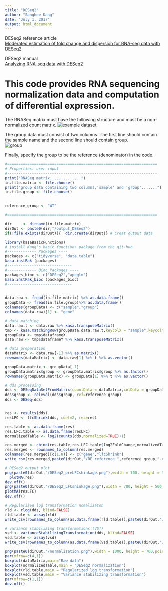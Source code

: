```yaml
---
title: "DESeq2"
author: "Sanghee Kang"
date: "July 1, 2017"
output: html_document
---
```

DESeq2 reference article   
[Moderated estimation of fold change and dispersion for RNA-seq data with DESeq2](https://genomebiology.biomedcentral.com/articles/10.1186/s13059-014-0550-8)

DESeq2 manual   
[Analyzing RNA-seq data with DESeq2](https://www.bioconductor.org/packages/devel/bioc/vignettes/DESeq2/inst/doc/DESeq2.html#input-data)  


# This code provides RNA sequencing normalization data and computation of differential expression.  
The RNASeq matrix must have the following structure and must be a non-normalized count matrix.
![example dataset](Figures/DESeq2_geneMatrix.png)  

The group data must consist of two columns. The first line should contain the sample name and the second line should contain group.  
![group](Figures/DESeq2_group.png)

  
Finally, specify the group to be the reference (denominator) in the code.  

```r
#===================================================================
# Properties: user input
#-------------------------------------------------------------------
print("RNASeq matrix..............")
in.file.matrix <- file.choose()
print("group data containing two columns,'sample' and 'group'.......")
in.file.group <- file.choose()


reference_group <- "WT"

#===================================================================

dir     <- dirname(in.file.matrix)
dirOut <- paste0(dir,"/output_DESeq2")
if(!file.exists(dirOut)){  dir.create(dirOut)} # Creat output data

library(kasaBasicFunctions)
# install Kang's basic functions package from the git-hub
#------------- Packages ----
packages <- c("tidyverse", "data.table")
kasa.instPak (packages)
#-----------------------------
#------------- Bioc_Packages ----
packages_bioc <- c("DESeq2","apeglm")
kasa.instPak_bioc (packages_bioc)
#-----------------------------


data.raw <- fread(in.file.matrix) %>% as.data.frame()
groupData <- fread(in.file.group)%>% as.data.frame()
colnames(groupData) <- c("sample","group")
colnames(data.raw)[1] <- "gene"

# data matching
data.raw.t <- data.raw %>% kasa.transposeMatrix()
tmp <- kasa.matchingRow(groupData,data.raw.t,keycolX = "sample",keycolY ="sample")
groupData <- tmp$dataframeX
data.raw <- tmp$dataframeY %>% kasa.transposeMatrix()

# data preparation
dataMatrix <- data.raw[-1] %>% as.matrix()
rownames(dataMatrix) <- data.raw[1] %>% t %>% as.vector()

groupData.matrix <- groupData[-1] 
groupData.matrix$group <- groupData.matrix$group %>% as.factor()
rownames(groupData.matrix) <- groupData[1] %>% t %>% as.vector()

# dds processing
dds <- DESeqDataSetFromMatrix(countData = dataMatrix,colData = groupData.matrix,design = ~group)
dds$group <- relevel(dds$group, ref=reference_group)
dds <- DESeq(dds)


res <- results(dds)
resLFC <- lfcShrink(dds, coef=2, res=res)

res.table <- as.data.frame(res)
res.LFC.table <- as.data.frame(resLFC)
normalizedTable <- log2(counts(dds,normalized=TRUE)+1)

res.merged <- cbind(res.table,res.LFC.table$log2FoldChange,normalizedTable)
res.merged <- rownames_to_column(res.merged)
colnames(res.merged)[c(1,8)] <- c("gene","lfcShrink")
write_csv(res.merged,paste0(dirOut,"/DE_reference_",reference_group,".csv"))

# DESeq2 output plot
png(paste0(dirOut,"/DESeq2_preLFCshinkage.png"),width = 700, height = 500,pointsize = 12, bg = "white")
  plotMA(res)
dev.off()
png(paste0(dirOut,"/DESeq2_LFCshinkage.png"),width = 700, height = 500,pointsize = 12, bg = "white")
plotMA(resLFC)
dev.off()

# Regularized log transformation nomalizaton
rld <- rlog(dds, blind=FALSE)
rld.table <- assay(rld)
write_csv(rownames_to_column(as.data.frame(rld.table)),paste0(dirOut,"/Regularized_log_transformation.csv"))

# variance stabilizing transformations (VST)
vsd <- varianceStabilizingTransformation(dds, blind=FALSE)
vsd.table <- assay(vsd)
write_csv(rownames_to_column(as.data.frame(vsd.table)),paste0(dirOut,"/variance_stabilizing_transformation.csv"))

png(paste0(dirOut,"/normalization.png"),width = 1000, height = 700,pointsize = 12, bg = "white")
par(mfrow=c(4,1))
boxplot(dataMatrix,main="Raw data")
boxplot(normalizedTable,main = "DESeq2 normalization")
boxplot(rld.table,main = "Regularized log transformation")
boxplot(vsd.table,main = "Variance stabilizing transformation")
par(mfrow=c(1,1))
dev.off()


```


